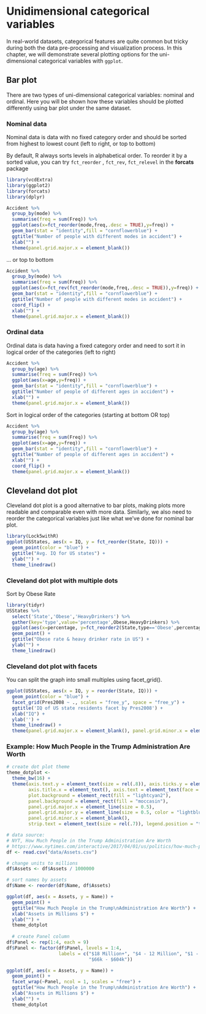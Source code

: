 # Unidimensional categorical variables

In real-world datasets, categorical features are quite common but tricky during both the data pre-processing and visualization process. In this chapter, we will demonstrate several plotting options for the uni-dimensional categorical variables with ``ggplot``.

## Bar plot

There are two types of uni-dimensional categorical variables: nominal and ordinal. Here you will be shown how these variables should be plotted differently using bar plot under the same dataset.

### Nominal data

Nominal data is data with no fixed category order and should be sorted from highest to lowest count (left to right, or top to bottom)

By default, R always sorts levels in alphabetical order. To reorder it by a sorted value, you can try ``fct_reorder`` , ``fct_rev``, ``fct_relevel`` in the **forcats** package

```r
library(vcdExtra)
library(ggplot2)
library(forcats)
library(dplyr)

Accident %>%
  group_by(mode) %>%
  summarise(freq = sum(Freq)) %>%
  ggplot(aes(x=fct_reorder(mode,freq,.desc = TRUE),y=freq)) +
  geom_bar(stat = "identity",fill = "cornflowerblue") +
  ggtitle("Number of people with different modes in accident") +
  xlab("") +
  theme(panel.grid.major.x = element_blank())
```

… or top to bottom

```r
Accident %>%
  group_by(mode) %>%
  summarise(freq = sum(Freq)) %>%
  ggplot(aes(x=fct_rev(fct_reorder(mode,freq,.desc = TRUE)),y=freq)) +
  geom_bar(stat = "identity",fill = "cornflowerblue") +
  ggtitle("Number of people with different modes in accident") +
  coord_flip() +
  xlab("") +
  theme(panel.grid.major.x = element_blank())

```


### Ordinal data

Ordinal data is data having a fixed category order and need to sort it in logical order of the categories (left to right)

```r
Accident %>%
  group_by(age) %>%
  summarise(freq = sum(Freq)) %>%
  ggplot(aes(x=age,y=freq)) +
  geom_bar(stat = "identity",fill = "cornflowerblue") +
  ggtitle("Number of people of different ages in accident") +
  xlab("") +
  theme(panel.grid.major.x = element_blank())

```

Sort in logical order of the categories (starting at bottom OR top)

```r
Accident %>%
  group_by(age) %>%
  summarise(freq = sum(Freq)) %>%
  ggplot(aes(x=age,y=freq)) +
  geom_bar(stat = "identity",fill = "cornflowerblue") +
  ggtitle("Number of people of different ages in accident") +
  xlab("") +
  coord_flip() +
  theme(panel.grid.major.x = element_blank())

```

## Cleveland dot plot

Cleveland dot plot is a good alternative to bar plots, making plots more readable and comparable even with more data. Similarly, we also need to reorder the categorical variables just like what we've done for nominal bar plot.

```r
library(Lock5withR)
ggplot(USStates, aes(x = IQ, y = fct_reorder(State, IQ))) +
  geom_point(color = "blue") +
  ggtitle("Avg. IQ for US states") +
  ylab("") +
  theme_linedraw()

```

### Cleveland dot plot with multiple dots

Sort by Obese Rate

```r
library(tidyr)
USStates %>%
  select('State','Obese','HeavyDrinkers') %>%
  gather(key='type',value='percentage',Obese,HeavyDrinkers) %>%
  ggplot(aes(x=percentage, y=fct_reorder2(State,type=='Obese',percentage,.desc=FALSE), color = type)) +
  geom_point() +
  ggtitle("Obese rate & heavy drinker rate in US") +
  ylab("") +
  theme_linedraw()
```

### Cleveland dot plot with facets

You can split the graph into small multiples using facet_grid().

```r
ggplot(USStates, aes(x = IQ, y = reorder(State, IQ))) +
  geom_point(color = "blue") +
  facet_grid(Pres2008 ~ ., scales = "free_y", space = "free_y") +
  ggtitle('IQ of US state residents facet by Pres2008') +
  xlab("IQ") +
  ylab('') +
  theme_linedraw() +
  theme(panel.grid.major.x = element_blank(), panel.grid.minor.x = element_blank())
```

### Example: How Much People in the Trump Administration Are Worth

```r
# create dot plot theme
theme_dotplot <- 
  theme_bw(16) +
  theme(axis.text.y = element_text(size = rel(.8)), axis.ticks.y = element_blank(),
        axis.title.x = element_text(), axis.text = element_text(face = "bold"),
        plot.background = element_rect(fill = "lightcyan2"),
        panel.background = element_rect(fill = "moccasin"),
        panel.grid.major.x = element_line(size = 0.5),
        panel.grid.major.y = element_line(size = 0.5, color = "lightblue"),
        panel.grid.minor.x = element_blank(),
        strip.text = element_text(size = rel(.7)), legend.position = "top")

# data source:
# NYT, How Much People in the Trump Administration Are Worth
# https://www.nytimes.com/interactive/2017/04/01/us/politics/how-much-people-in-the-trump-administration-are-worth-financial-disclosure.html
df <- read.csv("data/Assets.csv")

# change units to millions
df$Assets <- df$Assets / 1000000

# sort names by assets
df$Name <- reorder(df$Name, df$Assets)

ggplot(df, aes(x = Assets, y = Name)) +
  geom_point() +
  ggtitle("How Much People in the Trump\nAdministration Are Worth") +
  xlab("Assets in Millions $") +
  ylab("") +
  theme_dotplot
  
  # create Panel column
df$Panel <- rep(1:4, each = 9)
df$Panel <- factor(df$Panel, levels = 1:4,
                   labels = c("$18 Million+", "$4 - 12 Million", "$1 - 3.5 Million",
                              "$66k - $604k"))

ggplot(df, aes(x = Assets, y = Name)) +
  geom_point() +
  facet_wrap(~Panel, ncol = 1, scales = "free") +
  ggtitle("How Much People in the Trump\nAdministration Are Worth") +
  xlab("Assets in Millions $") +
  ylab("") +
  theme_dotplot
```



